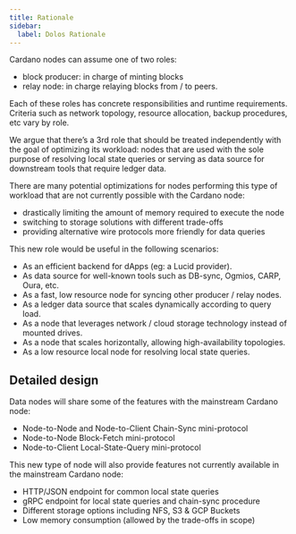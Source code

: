 ```yaml
---
title: Rationale
sidebar: 
  label: Dolos Rationale
---
```


Cardano nodes can assume one of two roles:

- block producer: in charge of minting blocks
- relay node: in charge relaying blocks from / to peers.

Each of these roles has concrete responsibilities and runtime requirements. Criteria such as network topology, resource allocation, backup procedures, etc vary by role.

We argue that there’s a 3rd role that should be treated independently with the goal of optimizing its workload: nodes that are used with the sole purpose of resolving local state queries or serving as data source for downstream tools that require ledger data.

There are many potential optimizations for nodes performing this type of workload that are not currently possible with the Cardano node:

- drastically limiting the amount of memory required to execute the node
- switching to storage solutions with different trade-offs
- providing alternative wire protocols more friendly for data queries

This new role would be useful in the following scenarios:

- As an efficient backend for dApps (eg: a Lucid provider).
- As data source for well-known tools such as DB-sync, Ogmios, CARP, Oura, etc.
- As a fast, low resource node for syncing other producer / relay nodes.
- As a ledger data source that scales dynamically according to query load.
- As a node that leverages network / cloud storage technology instead of mounted drives.
- As a node that scales horizontally, allowing high-availability topologies.
- As a low resource local node for resolving local state queries.

## Detailed design

Data nodes will share some of the features with the mainstream Cardano node:

- Node-to-Node and Node-to-Client Chain-Sync mini-protocol
- Node-to-Node Block-Fetch mini-protocol
- Node-to-Client Local-State-Query mini-protocol

This new type of node will also provide features not currently available in the mainstream Cardano node:

- HTTP/JSON endpoint for common local state queries
- gRPC endpoint for local state queries and chain-sync procedure
- Different storage options including NFS, S3 & GCP Buckets
- Low memory consumption (allowed by the trade-offs in scope) 
